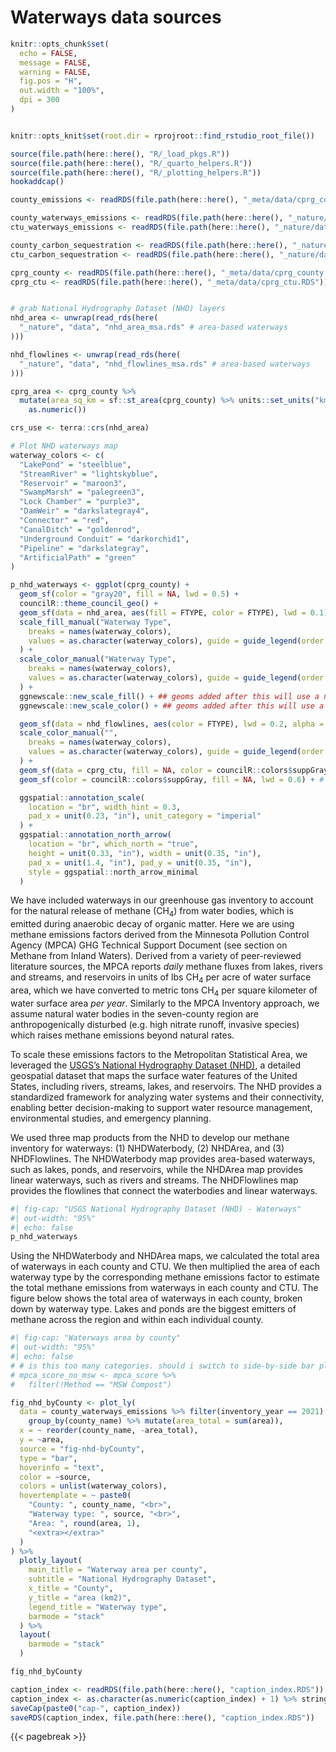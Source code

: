 # Waterways data sources {#sec-waterways-data-sources}
```r
knitr::opts_chunk$set(
  echo = FALSE,
  message = FALSE,
  warning = FALSE,
  fig.pos = "H",
  out.width = "100%",
  dpi = 300
)


knitr::opts_knit$set(root.dir = rprojroot::find_rstudio_root_file())
```

```r
source(file.path(here::here(), "R/_load_pkgs.R"))
source(file.path(here::here(), "R/_quarto_helpers.R"))
source(file.path(here::here(), "R/_plotting_helpers.R"))
hookaddcap()

county_emissions <- readRDS(file.path(here::here(), "_meta/data/cprg_county_emissions.RDS"))

county_waterways_emissions <- readRDS(file.path(here::here(), "_nature/data/nhd_county_waterways_emissions_2001_2021.RDS"))
ctu_waterways_emissions <- readRDS(file.path(here::here(), "_nature/data/nhd_ctu_waterways_emissions_2001_2021.RDS"))

county_carbon_sequestration <- readRDS(file.path(here::here(), "_nature/data/nlcd_county_landcover_sequestration_2001_2021.RDS"))
ctu_carbon_sequestration <- readRDS(file.path(here::here(), "_nature/data/nlcd_ctu_landcover_sequestration_2001_2021.RDS"))

cprg_county <- readRDS(file.path(here::here(), "_meta/data/cprg_county.RDS"))
cprg_ctu <- readRDS(file.path(here::here(), "_meta/data/cprg_ctu.RDS"))


# grab National Hydrography Dataset (NHD) layers
nhd_area <- unwrap(read_rds(here(
  "_nature", "data", "nhd_area_msa.rds" # area-based waterways
)))

nhd_flowlines <- unwrap(read_rds(here(
  "_nature", "data", "nhd_flowlines_msa.rds" # area-based waterways
)))

cprg_area <- cprg_county %>%
  mutate(area_sq_km = sf::st_area(cprg_county) %>% units::set_units("km^2") %>%
    as.numeric())

crs_use <- terra::crs(nhd_area)
```


```r
# Plot NHD waterways map
waterway_colors <- c(
  "LakePond" = "steelblue",
  "StreamRiver" = "lightskyblue",
  "Reservoir" = "maroon3",
  "SwampMarsh" = "palegreen3",
  "Lock Chamber" = "purple3",
  "DamWeir" = "darkslategray4",
  "Connector" = "red",
  "CanalDitch" = "goldenrod",
  "Underground Conduit" = "darkorchid1",
  "Pipeline" = "darkslategray",
  "ArtificialPath" = "green"
)

p_nhd_waterways <- ggplot(cprg_county) +
  geom_sf(color = "gray20", fill = NA, lwd = 0.5) +
  councilR::theme_council_geo() +
  geom_sf(data = nhd_area, aes(fill = FTYPE, color = FTYPE), lwd = 0.1) +
  scale_fill_manual("Waterway Type",
    breaks = names(waterway_colors),
    values = as.character(waterway_colors), guide = guide_legend(order = 1)
  ) +
  scale_color_manual("Waterway Type",
    breaks = names(waterway_colors),
    values = as.character(waterway_colors), guide = guide_legend(order = 1)
  ) +
  ggnewscale::new_scale_fill() + ## geoms added after this will use a new scale definition
  ggnewscale::new_scale_color() + ## geoms added after this will use a new scale definition

  geom_sf(data = nhd_flowlines, aes(color = FTYPE), lwd = 0.2, alpha = 0.7) +
  scale_color_manual("",
    breaks = names(waterway_colors),
    values = as.character(waterway_colors), guide = guide_legend(order = 2, title = NULL)
  ) +
  geom_sf(data = cprg_ctu, fill = NA, color = councilR::colors$suppGray, alpha = 0.8, lwd = 0.2) +
  geom_sf(color = councilR::colors$suppGray, fill = NA, lwd = 0.6) + # add county lines

  ggspatial::annotation_scale(
    location = "br", width_hint = 0.3,
    pad_x = unit(0.23, "in"), unit_category = "imperial"
  ) +
  ggspatial::annotation_north_arrow(
    location = "br", which_north = "true",
    height = unit(0.33, "in"), width = unit(0.35, "in"),
    pad_x = unit(1.4, "in"), pad_y = unit(0.35, "in"),
    style = ggspatial::north_arrow_minimal
  )
```

We have included waterways in our greenhouse gas inventory to account for the natural release of methane (CH~4~) from water bodies, which is emitted during anaerobic decay of organic matter. Here we are using methane emissions factors derived from the Minnesota Pollution Control Agency (MPCA) GHG Technical Support Document (see section on Methane from Inland Waters). Derived from a variety of peer-reviewed literature sources, the MPCA reports *daily* methane fluxes from lakes, rivers and streams, and reservoirs in units of lbs CH~4~ per acre of water surface area, which we have converted to metric tons CH~4~ per square kilometer of water surface area *per year*. Similarly to the MPCA Inventory approach, we assume natural water bodies in the seven-county region are anthropogenically disturbed (e.g. high nitrate runoff, invasive species) which raises methane emissions beyond natural rates.

To scale these emissions factors to the Metropolitan Statistical Area, we leveraged the [USGS's National Hydrography Dataset (NHD)](https://www.usgs.gov/national-hydrography/national-hydrography-dataset), a detailed geospatial dataset that maps the surface water features of the United States, including rivers, streams, lakes, and reservoirs. The NHD provides a standardized framework for analyzing water systems and their connectivity, enabling better decision-making to support water resource management, environmental studies, and emergency planning. 

We used three map products from the NHD to develop our methane inventory for waterways: (1) NHDWaterbody, (2) NHDArea, and (3) NHDFlowlines. The NHDWaterbody map provides area-based waterways, such as lakes, ponds, and reservoirs, while the NHDArea map provides linear waterways, such as rivers and streams. The NHDFlowlines map provides the flowlines that connect the waterbodies and linear waterways.


```r
#| fig-cap: "USGS National Hydrography Dataset (NHD) - Waterways"
#| out-width: "95%"
#| echo: false
p_nhd_waterways
```

Using the NHDWaterbody and NHDArea maps, we calculated the total area of waterways in each county and CTU. We then multiplied the area of each waterway type by the corresponding methane emissions factor to estimate the total methane emissions from waterways in each county and CTU. The figure below shows the total area of waterways in each county, broken down by waterway type. Lakes and ponds are the biggest emitters of methane across the region and within each individual county.


```r
#| fig-cap: "Waterways area by county"
#| out-width: "95%"
#| echo: false
# # is this too many categories. should i switch to side-by-side bar plot
# mpca_score_no_msw <- mpca_score %>%
#   filter(!Method == "MSW Compost")

fig_nhd_byCounty <- plot_ly(
  data = county_waterways_emissions %>% filter(inventory_year == 2021) %>%
    group_by(county_name) %>% mutate(area_total = sum(area)),
  x = ~ reorder(county_name, -area_total),
  y = ~area,
  source = "fig-nhd-byCounty",
  type = "bar",
  hoverinfo = "text",
  color = ~source,
  colors = unlist(waterway_colors),
  hovertemplate = ~ paste0(
    "County: ", county_name, "<br>",
    "Waterway type: ", source, "<br>",
    "Area: ", round(area, 1),
    "<extra></extra>"
  )
) %>%
  plotly_layout(
    main_title = "Waterway area per county",
    subtitle = "National Hydrography Dataset",
    x_title = "County",
    y_title = "area (km2)",
    legend_title = "Waterway type",
    barmode = "stack"
  ) %>%
  layout(
    barmode = "stack"
  )

fig_nhd_byCounty
```


```r
caption_index <- readRDS(file.path(here::here(), "caption_index.RDS"))
caption_index <- as.character(as.numeric(caption_index) + 1) %>% stringr::str_pad(width = 2, side = "left", pad = "0")
saveCap(paste0("cap-", caption_index))
saveRDS(caption_index, file.path(here::here(), "caption_index.RDS"))
```

{{< pagebreak >}}
